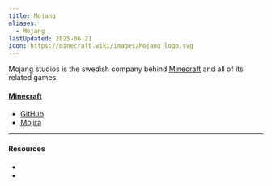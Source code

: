 ```yaml
---
title: Mojang
aliases:
  - Mojang
lastUpdated: 2025-06-21
icon: https://minecraft.wiki/images/Mojang_logo.svg
---
```



Mojang studios is the swedish company behind [Minecraft](/minecraft) and all of its related games.

#### [Minecraft](/minecraft)
- [GitHub](https://github.com/mojang)
- [Mojira](/mojira)

---

#### Resources

- <Wiki src="https://minecraft.wiki/w/Mojang" />
- <Wiki src="https://minecraft.wiki/w/Xbox_Game_Studios" name="Xbox Game Studios" />